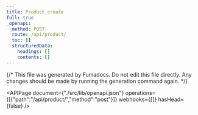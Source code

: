 ```yaml
---
title: Product_create
full: true
_openapi:
  method: POST
  route: /api/product/
  toc: []
  structuredData:
    headings: []
    contents: []
---
```

{/* This file was generated by Fumadocs. Do not edit this file directly. Any changes should be made by running the generation command again. */\}

<APIPage document={"./src/lib/openapi.json"} operations={[{"path":"/api/product/","method":"post"}]} webhooks={[]} hasHead={false} />

